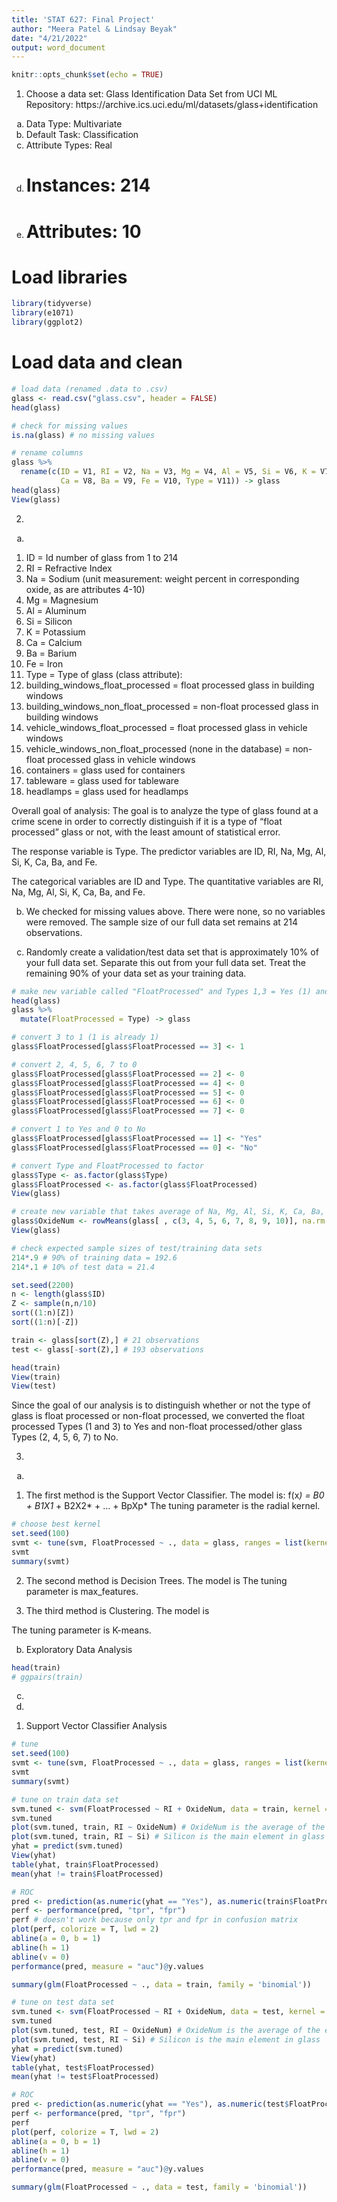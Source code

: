 ```yaml
---
title: 'STAT 627: Final Project'
author: "Meera Patel & Lindsay Beyak"
date: "4/21/2022"
output: word_document
---
```


```r
knitr::opts_chunk$set(echo = TRUE)
```

1. Choose a data set: Glass Identification Data Set from UCI ML Repository:
https://archive.ics.uci.edu/ml/datasets/glass+identification

(a) Data Type: Multivariate
(b) Default Task: Classification
(c) Attribute Types: Real
(d) # Instances: 214
(e) # Attributes: 10


# Load libraries
```r
library(tidyverse)
library(e1071)
library(ggplot2)
```

# Load data and clean
```r
# load data (renamed .data to .csv)
glass <- read.csv("glass.csv", header = FALSE)
head(glass)

# check for missing values
is.na(glass) # no missing values

# rename columns
glass %>%
  rename(c(ID = V1, RI = V2, Na = V3, Mg = V4, Al = V5, Si = V6, K = V7,
           Ca = V8, Ba = V9, Fe = V10, Type = V11)) -> glass
head(glass)
View(glass)
```


2.
(a) 
1. ID = Id number of glass from 1 to 214
2. RI = Refractive Index
3. Na = Sodium (unit measurement: weight percent in corresponding oxide, as are attributes 4-10)
4. Mg = Magnesium
5. Al = Aluminum
6. Si = Silicon
7. K = Potassium
8. Ca = Calcium
9. Ba = Barium
10. Fe = Iron
11. Type = Type of glass (class attribute):
  1. building_windows_float_processed = float processed glass in building windows
  2. building_windows_non_float_processed = non-float processed glass in building windows
  3. vehicle_windows_float_processed = float processed glass in vehicle windows
  4. vehicle_windows_non_float_processed (none in the database) = non-float processed glass in vehicle windows
  5. containers = glass used for containers
  6. tableware = glass used for tableware
  7. headlamps = glass used for headlamps
  
Overall goal of analysis: The goal is to analyze the type of glass found at a crime scene in order to correctly distinguish if it is a type of "float processed" glass or not, with the least amount of statistical error.

The response variable is Type. The predictor variables are ID, RI, Na, Mg, Al, Si, K, Ca, Ba, and Fe.

The categorical variables are ID and Type. The quantitative variables are RI, Na, Mg, Al, Si, K, Ca, Ba, and Fe.

(b) We checked for missing values above. There were none, so no variables were removed. The sample size of our full data set remains at 214 observations.

(c) Randomly create a validation/test data set that is approximately 10% of your full data set. Separate this out from your full data set. Treat the remaining 90% of your data set as your training data.
```r
# make new variable called "FloatProcessed" and Types 1,3 = Yes (1) and Types 2, 4, 5, 6, 7 = No (0)
head(glass)
glass %>%
  mutate(FloatProcessed = Type) -> glass

# convert 3 to 1 (1 is already 1)
glass$FloatProcessed[glass$FloatProcessed == 3] <- 1

# convert 2, 4, 5, 6, 7 to 0
glass$FloatProcessed[glass$FloatProcessed == 2] <- 0
glass$FloatProcessed[glass$FloatProcessed == 4] <- 0
glass$FloatProcessed[glass$FloatProcessed == 5] <- 0
glass$FloatProcessed[glass$FloatProcessed == 6] <- 0
glass$FloatProcessed[glass$FloatProcessed == 7] <- 0

# convert 1 to Yes and 0 to No
glass$FloatProcessed[glass$FloatProcessed == 1] <- "Yes"
glass$FloatProcessed[glass$FloatProcessed == 0] <- "No"

# convert Type and FloatProcessed to factor
glass$Type <- as.factor(glass$Type)
glass$FloatProcessed <- as.factor(glass$FloatProcessed)
View(glass)

# create new variable that takes average of Na, Mg, Al, Si, K, Ca, Ba, Fe
glass$OxideNum <- rowMeans(glass[ , c(3, 4, 5, 6, 7, 8, 9, 10)], na.rm = TRUE)
View(glass)

# check expected sample sizes of test/training data sets
214*.9 # 90% of training data = 192.6
214*.1 # 10% of test data = 21.4

set.seed(2200)
n <- length(glass$ID)
Z <- sample(n,n/10)
sort((1:n)[Z])
sort((1:n)[-Z])

train <- glass[sort(Z),] # 21 observations
test <- glass[-sort(Z),] # 193 observations

head(train)
View(train)
View(test)
```
Since the goal of our analysis is to distinguish whether or not the type of glass is float processed or non-float processed, we converted the float processed Types (1 and 3) to Yes and non-float processed/other glass Types (2, 4, 5, 6, 7) to No.

3.
(a) 
1. The first method is the Support Vector Classifier. 
  The model is: f(x*) = B0 + B1X1* + B2X2* + ... + BpXp*
  The tuning parameter is the radial kernel.
```r
# choose best kernel
set.seed(100)
svmt <- tune(svm, FloatProcessed ~ ., data = glass, ranges = list(kernel = c("linear", "polynomial", "radial", "sigmoid")))
svmt
summary(svmt)
```
  
2. The second method is Decision Trees.
  The model is
  The tuning parameter is max_features.

3. The third method is Clustering.
  The model is 

  The tuning parameter is K-means.

(b) Exploratory Data Analysis
```r
head(train)
# ggpairs(train)
```

(c)

(d)
1. Support Vector Classifier Analysis
```r
# tune
set.seed(100)
svmt <- tune(svm, FloatProcessed ~ ., data = glass, ranges = list(kernel = c("linear", "polynomial", "radial", "sigmoid")))
svmt
summary(svmt)

# tune on train data set
svm.tuned <- svm(FloatProcessed ~ RI + OxideNum, data = train, kernel = "radial")
svm.tuned
plot(svm.tuned, train, RI ~ OxideNum) # OxideNum is the average of the element variables
plot(svm.tuned, train, RI ~ Si) # Silicon is the main element in glass
yhat = predict(svm.tuned)
View(yhat)
table(yhat, train$FloatProcessed)
mean(yhat != train$FloatProcessed)

# ROC
pred <- prediction(as.numeric(yhat == "Yes"), as.numeric(train$FloatProcessed=="Yes"))
perf <- performance(pred, "tpr", "fpr")
perf # doesn't work because only tpr and fpr in confusion matrix
plot(perf, colorize = T, lwd = 2)
abline(a = 0, b = 1)
abline(h = 1)
abline(v = 0)
performance(pred, measure = "auc")@y.values

summary(glm(FloatProcessed ~ ., data = train, family = 'binomial'))

# tune on test data set
svm.tuned <- svm(FloatProcessed ~ RI + OxideNum, data = test, kernel = "radial")
svm.tuned
plot(svm.tuned, test, RI ~ OxideNum) # OxideNum is the average of the element variables
plot(svm.tuned, test, RI ~ Si) # Silicon is the main element in glass
yhat = predict(svm.tuned)
View(yhat)
table(yhat, test$FloatProcessed)
mean(yhat != test$FloatProcessed)

# ROC
pred <- prediction(as.numeric(yhat == "Yes"), as.numeric(test$FloatProcessed == "Yes"))
perf <- performance(pred, "tpr", "fpr")
perf
plot(perf, colorize = T, lwd = 2)
abline(a = 0, b = 1)
abline(h = 1)
abline(v = 0)
performance(pred, measure = "auc")@y.values

summary(glm(FloatProcessed ~ ., data = test, family = 'binomial'))
```

